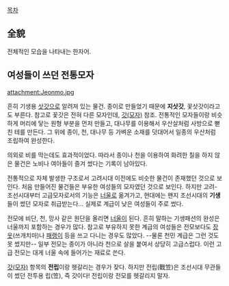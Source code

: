 [[목차]]

== 全貌 ==
전체적인 모습을 나타내는 한자어.

== 여성들이 쓰던 전통모자 ==
attachment:Jeonmo.jpg

흔히 기생용 [[삿갓]]으로 알려져 있는 물건. 종이로 만들었기 때문에 '''지삿갓''', 꽃삿갓이라고도 부른다. 참고로 꽃갓은 전혀 다른 모자인데, [[갓(모자)]] 참조. 전통적인 모자들이랑 비슷하게 머리에 닿는 원형 부분을 먼저 만들고, 대나무를 이용해서 우산살처럼 사방으로 뻗친 테를 만든다. 그 위에 종이, 천, 대나무 등 가벼운 소재를 덧대어서 일종의 우산처럼 조립하여 완성한다. 

의외로 비를 막는데도 효과적이었다. 따라서 종이나 천을 이용하여 화려한 칠을 하지 않은 물건은 노비나 여아들이 즐겨 썼다는 기록이 남아있다.

전통적으로 자체 발생한 구조로서 고려시대 이전에도 비슷한 물건이 존재했던 것으로 보인다. 처음 만들어진 물건들은 부유한 여성들의 모자였던 것으로 보인다. 하지만 고려-조선시대부터 고급모자로서의 기능은 [[너울]]로 옮겨가고, 현대에는 왠지 조선시대의 '''기생'''들이 썼던 모자로 취급받는다... 실제로 계급이 낮은 여성들이 주로 썼다. 

전모에 비단, 천, 망사 같은 원단을 올리면 [[너울]]이 된다. 흔히 말하는 기생패션의 완성은 너울까지 포함하는 경우가 많다. 참고로 부유하지 못한 계급의 여성들은 전모보다도 [[장옷]](쓰개치마)나 [[패랭이]] 등을 쓰고 다니는 경우도 많았다. --물론 천민 계급은 그런 것도 못 썼지만-- 일부 전모는 종이가 아니라 천으로 살을 붙여서 상당히 고급스럽다. 이런 고급 전모는 대게 너울 속에 들어가는 재료로 쓴다.

[[갓(모자)]] 항목의 '''전립'''이랑 헷갈리는 경우가 잦다. 하지만 전립(戰笠)은 조선시대 무관들이 썼던 전투용 립(笠), 즉 갓이다! 전립이랑 전모를 헷갈리지 말자.
